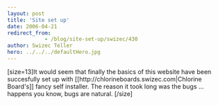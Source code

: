 ```yaml
---
layout: post
title: 'Site set up'
date: 2006-04-21
redirect_from: 
            - /blog/site-set-up/swizec/430
author: Swizec Teller
hero: ../../../defaultHero.jpg
---
```

\[size=13]It would seem that finally the basics of this website have been succesfully set up with \[\[http&#x3A;//chlorineboards.swizec.com|Chlorine Board's]] fancy self installer. The reason it took long was the bugs ... happens you know, bugs are natural. \[/size]